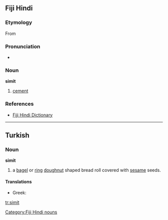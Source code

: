 ==Fiji Hindi==

===Etymology===
From {{etyl|en|hif}} {{term|cement}}

===Pronunciation===
* {{IPA|/sɪmɪt/|lang=hif}}

===Noun===
'''simit'''

# [[cement]]

===References===
* [http://www.geocities.com/fijihindi/FijiHindiEnglishDict.htm#s Fiji Hindi Dictionary]

[[Category:Fiji Hindi nouns]]

----
==Turkish==
{{wikipedia}}

===Noun===
'''simit'''
# a [[bagel]] or [[ring]] [[doughnut]] shaped bread roll covered with [[sesame]] seeds.

====Translations====
* Greek: {{t|el|κουλούρι|tr=kouloúri|n|sc=Grek}}


[[tr:simit]]
